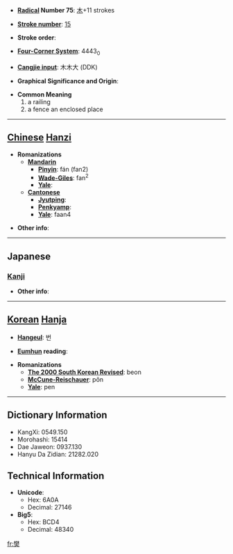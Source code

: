* '''[[Wiktionary:Chinese radical index| Radical]] Number 75''': [[Wiktionary:Chinese radical index 木|木]]+11 strokes

* '''[[Wiktionary:Chinese total strokes index|Stroke number]]''': [[Wiktionary:Chinese total strokes index 15|15]]

* '''Stroke order''': 

* '''[[Wiktionary:Chinese four corner index|Four-Corner System]]''': 4443<sub>0</sub>

* '''[[Wiktionary:Chinese Cangjie index|Cangjie input]]''': 木木大 (DDK)

* '''Graphical Significance and Origin''': 

* '''Common Meaning'''
*#a railing
*# a fence an enclosed place


----

== [[Chinese]] [[Hanzi]] ==

* '''Romanizations'''
** '''[[Mandarin]]'''
*** '''[[Pinyin]]''': fán (fan2)
*** '''[[Wade-Giles]]''': fan<sup>2</sup>
*** '''[[Yale]]''': 
** '''[[Cantonese]]'''
*** '''[[Jyutping]]''':
*** '''[[Penkyamp]]''': 
*** '''[[Yale]]''': faan4

* '''Other info''': 

----

==Japanese==
===[[Kanji]]===
{{kanji|on readings=[[はん]] (han)
|kun readings=[[まがき]] (magaki)
}}

* '''Other info''':  

----

== [[Korean]] [[Hanja]] ==

* '''[[Hangeul]]''': 번

* '''[[Eumhun]] reading''': 

* '''Romanizations'''
** '''[[The 2000 South Korean Revised Romanization|The 2000 South Korean Revised]]''': beon
** '''[[McCune-Reischauer]]''': pŏn
** '''[[Yale]]''': pen

----

== Dictionary Information ==

* KangXi: 0549.150
* Morohashi: 15414
* Dae Jaweon: 0937.130
* Hanyu Da Zidian: 21282.020

== Technical Information ==

* '''Unicode''':
** Hex: 6A0A
** Decimal: 27146
* '''Big5''':
** Hex: BCD4
** Decimal: 48340

[[fr:樊]]